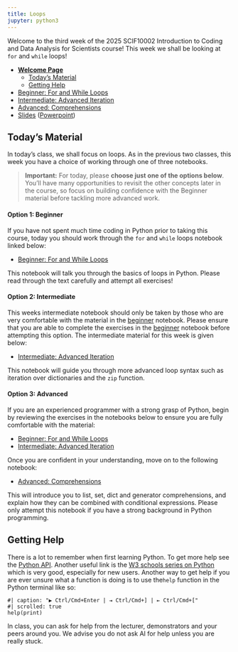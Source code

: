```yaml
---
title: Loops
jupyter: python3
---
```




Welcome to the third week of the 2025 SCIF10002 Introduction to Coding and Data Analysis for Scientists course! This week we shall be looking at `for` and `while` loops!


 - [**Welcome Page**](./week_03_home.qmd)
   - [Today's Material](#Today's-Material)
   - [Getting Help](#Getting-Help)

 - [Beginner: For and While Loops](./week_03_loops_beginner.qmd)
 - [Intermediate: Advanced Iteration](./week_03_loops_intermediate.qmd)
 - [Advanced: Comprehensions](./week_03_loops_advanced.qmd)
 - [Slides](./week_03_slides.qmd) ([Powerpoint](./Lecture3_Loops.pptx))

## Today's Material

In today's class, we shall focus on loops. As in the previous two classes, this week you have a choice of working through one of three notebooks.

> **Important:** For today, please **choose just one of the options below**. You’ll have many opportunities to revisit the other concepts later in the course, so focus on building confidence with the Beginner material before tackling more advanced work.

#### Option 1: Beginner

If you have not spent much time coding in Python prior to taking this course, today you should work through the `for` and `while` loops notebook linked below:

- [Beginner: For and While Loops](./week_03_loops_beginner.qmd)

This notebook will talk you through the basics of loops in Python. Please read through the text carefully and attempt all exercises!

#### Option 2: Intermediate

This weeks intermediate notebook should only be taken by those who are very comfortable with the material in the [beginner](./week_03_loops_beginner.qmd) notebook. Please ensure that you are able to complete the exercises in the [beginner](./week_03_loops_beginner.qmd) notebook before attempting this option. The intermediate material for this week is given below:

 - [Intermediate: Advanced Iteration](./week_03_loops_intermediate.qmd)

This notebook will guide you through more advanced loop syntax such as iteration over dictionaries and the `zip` function.

#### Option 3: Advanced

If you are an experienced programmer with a strong grasp of Python, begin by reviewing the exercises in the notebooks below to ensure you are fully comfortable with the material:

- [Beginner: For and While Loops](./week_03_loops_beginner.qmd)  
- [Intermediate: Advanced Iteration](./week_03_loops_intermediate.qmd)

Once you are confident in your understanding, move on to the following notebook:

- [Advanced: Comprehensions](./week_03_loops_advanced.qmd)

This will introduce you to list, set, dict and generator comprehensions, and explain how they can be combined with conditional expressions. Please only attempt this notebook if you have a strong background in Python programming.

## Getting Help

There is a lot to remember when first learning Python. To get more help see the [Python API](https://docs.python.org/3/library/). Another useful link is the [W3 schools series on Python](https://www.w3schools.com/python/) which is very good, especially for new users. Another way to get help if you are ever unsure what a function is doing is to use the`help` function in the Python terminal like so:

```pyodide
#| caption: "▶ Ctrl/Cmd+Enter | ⇥ Ctrl/Cmd+] | ⇤ Ctrl/Cmd+["
#| scrolled: true
help(print)
```

In class, you can ask for help from the lecturer, demonstrators and your peers around you. We advise you do not ask AI for help unless you are really stuck.

